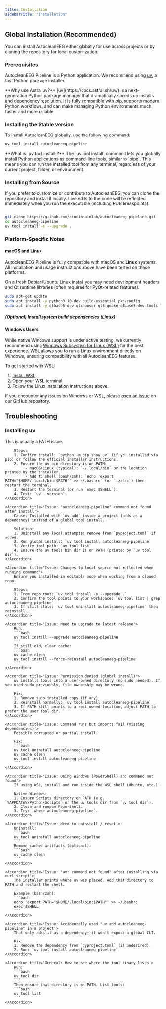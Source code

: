 ```yaml
---
title: Installation
sidebarTitle: "Installation"
---
```


## Global Installation (Recommended)

You can install AutocleanEEG either globally for use across projects or by cloning the repository for local customization.

### Prerequisites

AutocleanEEG Pipeline is a Python application. We recommend using [uv](https://docs.astral.sh/uv/), a fast Python package installer.

<Info>
**Why use Astral uv?**  
[uv](https://docs.astral.sh/uv/) is a next-generation Python package manager that dramatically speeds up installs and dependency resolution. It is fully compatible with pip, supports modern Python workflows, and can make managing Python environments much faster and more reliable.
</Info>



### Installing the Stable version

To install AutocleanEEG globally, use the following command:

```bash
uv tool install autocleaneeg-pipeline
```

<Info>
**What is `uv tool install`?**  
The `uv tool install` command lets you globally install Python applications as command-line tools, similar to `pipx`. This means you can run the installed tool from any terminal, regardless of your current project, folder, or environment.
</Info>

### Installing from Source

If you prefer to customize or contribute to AutocleanEEG, you can clone the repository and install it locally. Live edits to the code will be reflected immediately when you run the executable (including PDB breakpoints).

```bash

git clone https://github.com/cincibrainlab/autocleaneeg-pipeline.git
cd autocleaneeg-pipeline
uv tool install -e --upgrade .

```

### Platform-Specific Notes

#### macOS and Linux

AutocleanEEG Pipeline is fully compatible with macOS and **Linux** systems. All installation and usage instructions above have been tested on these platforms.

<Info>
On a fresh Debian/Ubuntu Linux install you may need development headers and Qt runtime libraries (often required for PyQt-related features).

```bash
sudo apt-get update
sudo apt install -y python3.10-dev build-essential pkg-config
sudo apt install -y qtbase5-dev qtchooser qt5-qmake qtbase5-dev-tools libxkbcommon-x11-0 libxrender1 libsm6 libxext6 libxcb1 libx11-xcb1
```
</Info>

##### (Optional) Install system build dependencies (Linux)


#### Windows Users

While native Windows support is under active testing, we currently recommend using [Windows Subsystem for Linux (WSL)](https://learn.microsoft.com/en-us/windows/wsl/) for the best experience. WSL allows you to run a Linux environment directly on Windows, ensuring compatibility with all AutocleanEEG features.

To get started with WSL:

1. [Install WSL](https://learn.microsoft.com/en-us/windows/wsl/install).
2. Open your WSL terminal.
3. Follow the Linux installation instructions above.

If you encounter any issues on Windows or WSL, please [open an issue](https://github.com/your-repo/issues) on our GitHub repository.

## Troubleshooting

### Installing uv


<AccordionGroup>
    <Accordion title='Issue: Installed uv but "uv" command not found'>
        This is usually a PATH issue.
        
        Steps:
        1. Confirm install: `python -m pip show uv` (if you installed via pip) or follow the official installer instructions.
        2. Ensure the uv bin directory is on PATH:
             - macOS/Linux (typical): `~/.local/bin` or the location printed by the installer.
             - Add to shell (bash/zsh): `echo 'export PATH="$HOME/.local/bin:$PATH"' >> ~/.bashrc` (or `.zshrc`) then restart the terminal.
        3. Restart the terminal (or run `exec $SHELL`).
        4. Test: `uv --version`.
    </Accordion>

    <Accordion title='Issue: "autocleaneeg-pipeline" command not found after install'>
        Cause: Installed with `uv add` inside a project (adds as a dependency) instead of a global tool install.
        
        Solution:
        1. Uninstall any local attempts: remove from `pyproject.toml` if added.
        2. Run global install: `uv tool install autocleaneeg-pipeline`
        3. Verify tool path: `uv tool list`
        4. Ensure the uv tools bin dir is on PATH (printed by `uv tool dir`).
    </Accordion>

    <Accordion title='Issue: Changes to local source not reflected when running command'>
        Ensure you installed in editable mode when working from a cloned repo.
        
        Steps:
        1. From repo root: `uv tool install -e --upgrade .`
        2. Confirm the tool points to your workspace: `uv tool list | grep autocleaneeg-pipeline`
        3. If still stale: `uv tool uninstall autocleaneeg-pipeline` then reinstall.
    </Accordion>

    <Accordion title='Issue: Need to upgrade to latest release'>
        Run:
        ```bash
        uv tool install --upgrade autocleaneeg-pipeline
        ```
        If still old, clear cache:
        ```bash
        uv cache clean
        uv tool install --force-reinstall autocleaneeg-pipeline
        ```
    </Accordion>

    <Accordion title='Issue: Permission denied (global install)'>
        uv installs tools into a user-owned directory (no sudo needed). If you used sudo previously, file ownership may be wrong.
        
        Fix:
        1. Remove sudo-installed copy (if any).
        2. Reinstall normally: `uv tool install autocleaneeg-pipeline`
        3. If PATH still points to a root-owned location, adjust PATH to prefer the user tool dir.
    </Accordion>

    <Accordion title='Issue: Command runs but imports fail (missing dependencies)'>
        Possible corrupted or partial install.
        
        Fix:
        ```bash
        uv tool uninstall autocleaneeg-pipeline
        uv cache clean
        uv tool install autocleaneeg-pipeline
        ```
    </Accordion>

    <Accordion title='Issue: Using Windows (PowerShell) and command not found'>
        If using WSL, install and run inside the WSL shell (Ubuntu, etc.).
        
        Native Windows:
        1. Ensure Scripts directory on PATH (e.g. `%APPDATA%\Python\Scripts` or the uv tools dir from `uv tool dir`).
        2. Close and reopen PowerShell.
        3. Try: `where autocleaneeg-pipeline`.
    </Accordion>

    <Accordion title='Issue: Need to uninstall / reset'>
        Uninstall:
        ```bash
        uv tool uninstall autocleaneeg-pipeline
        ```
        Remove cached artifacts (optional):
        ```bash
        uv cache clean
        ```
    </Accordion>

    <Accordion title='Issue: "uv: command not found" after installing via curl script'>
        The installer prints where uv was placed. Add that directory to PATH and restart the shell.
        
        Example (bash/zsh):
        ```bash
        echo 'export PATH="$HOME/.local/bin:$PATH"' >> ~/.bashrc
        exec $SHELL
        ```
    </Accordion>

    <Accordion title='Issue: Accidentally used "uv add autocleaneeg-pipeline" in a project'>
        That only adds it as a dependency; it won't expose a global CLI.
        
        Fix:
        1. Remove the dependency from `pyproject.toml` (if undesired).
        2. Run: `uv tool install autocleaneeg-pipeline`
    </Accordion>

    <Accordion title='General: How to see where the tool binary lives'>
        Run:
        ```bash
        uv tool dir
        ```
        Then ensure that directory is on PATH. List tools:
        ```bash
        uv tool list
        ```
    </Accordion>
</AccordionGroup>